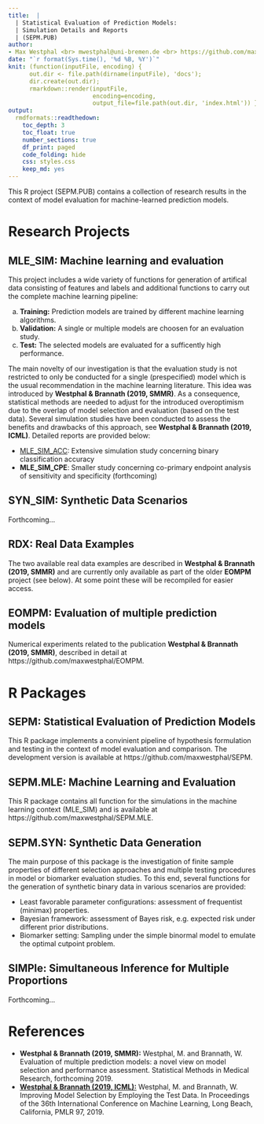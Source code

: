 ```yaml
---
title:  |
  | Statistical Evaluation of Prediction Models:
  | Simulation Details and Reports
  | (SEPM.PUB)
author: 
- Max Westphal <br> mwestphal@uni-bremen.de <br> https://github.com/maxwestphal <br> https://www.linkedin.com/in/maxwestphal/ <br> https://www.anstat.uni-bremen.de/node/22
date: "`r format(Sys.time(), '%d %B, %Y')`"
knit: (function(inputFile, encoding) { 
      out.dir <- file.path(dirname(inputFile), 'docs');
      dir.create(out.dir);
      rmarkdown::render(inputFile,
                        encoding=encoding, 
                        output_file=file.path(out.dir, 'index.html')) })
output: 
  rmdformats::readthedown:
    toc_depth: 3
    toc_float: true
    number_sections: true
    df_print: paged
    code_folding: hide
    css: styles.css
    keep_md: yes
---
```


This R project (SEPM.PUB) contains a collection of research results in the context of model evaluation for machine-learned prediction models. 

# Research Projects

## **MLE_SIM**: Machine learning and evaluation

This project includes a wide variety of functions for generation of artifical data consisting of features and labels and additional functions to carry out the complete machine learning pipeline:

(a) **Training:** Prediction models are trained by different machine learning algorithms.
(b) **Validation:** A single or multiple models are choosen for an evaluation study.
(c) **Test:** The selected models are evaluated for a sufficently high performance. 

The main novelty of our investigation is that the evaluation study is not restricted to only be conducted for a single (prespecified) model which is the usual recommendation in the machine learning literature. This idea was introduced by **Westphal & Brannath (2019, SMMR)**. As a consequence, statistical methods are needed to adjust for the introduced overoptimism due to the overlap of model selection and evaluation (based on the test data). Several simulation studies have been conducted to assess the benefits and drawbacks of this approach, see **Westphal & Brannath (2019, ICML)**. Detailed reports are provided below:

- [MLE_SIM_ACC](https://maxwestphal.github.io/SEPM.PUB/MLE_SIM_ACC.html): Extensive simulation study concerning binary classification accuracy 
- **MLE_SIM_CPE**: Smaller study concerning co-primary endpoint analysis of sensitivity and specificity (forthcoming)

## **SYN_SIM**: Synthetic Data Scenarios

Forthcoming...

## **RDX**: Real Data Examples

The two available real data examples are described in **Westphal & Brannath (2019, SMMR)** and are currently only available as part of the older **EOMPM** project (see below). At some point these will be recompiled for easier access. 

## **EOMPM**: Evaluation of multiple prediction models

Numerical experiments related to the publication **Westphal & Brannath (2019, SMMR)**, described in detail at https://github.com/maxwestphal/EOMPM.



# R Packages

## SEPM: Statistical Evaluation of Prediction Models

This R package implements a convinient pipeline of hypothesis formulation and testing in the context of model evaluation and comparison. The development version is available at https://github.com/maxwestphal/SEPM.

## SEPM.MLE: Machine Learning and Evaluation

This R package contains all function for the simulations in the machine learning context (MLE_SIM) and is available at https://github.com/maxwestphal/SEPM.MLE.

## SEPM.SYN: Synthetic Data Generation

The main purpose of this package is the investigation of finite sample properties of different selection approaches and multiple testing procedures in model or biomarker evaluation studies.
To this end, several functions for the generation of synthetic binary data in various scenarios are provided: 

- Least favorable parameter configurations: assessment of frequentist (minimax) properties.
- Bayesian framework: assessment of Bayes risk, e.g. expected risk under different prior distributions.
- Biomarker setting: Sampling under the simple binormal model to emulate the optimal cutpoint problem.

## SIMPle: Simultaneous Inference for Multiple Proportions

Forthcoming...

# References 

- **Westphal & Brannath (2019, SMMR):** Westphal, M. and Brannath, W. Evaluation of multiple prediction models: a novel view on model selection and performance assessment. Statistical Methods in Medical Research, forthcoming 2019.
- [**Westphal & Brannath (2019, ICML):**](http://proceedings.mlr.press/v97/westphal19a.html) Westphal, M. and Brannath, W. Improving Model Selection by Employing the Test Data. In Proceedings of the 36th International Conference on Machine
Learning, Long Beach, California, PMLR 97, 2019. 
